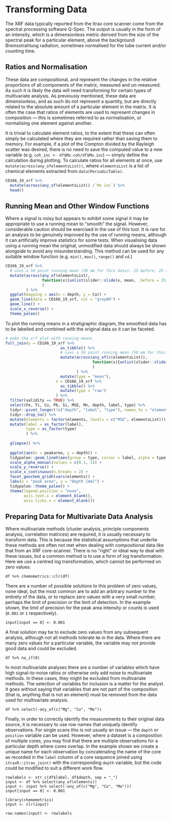 # Transforming Data
The XRF data typically reported from the Itrax core scanner come from the spectral processing software Q-Spec. The output is usually in the form of an intensity, which is a dimensionless metric derived from the size of the spectral peak for a particular element, above the  background Bremsstrahlung radiation, sometimes normalised for the tube current and/or counting time. 

## Ratios and Normalisation
These data are compositional, and represent the changes in the relative proportions of all components of the matrix, measured and un-measured. As such it is likely the data will need transforming for certain types of multivariate analysis. As previously mentioned, these data are dimensionless, and as such do not represent a quantity, but are directly related to the absolute amount of a particular element in the matrix. It is often the case that ratios of elements are used to represent changes in composition --- this is sometimes referred to as normalisation, or normalising one element against another. 

It is trivial to calculate element ratios, to the extent that these can often simply be calculated where they are required rather than saving them to memory. For example, if a plot of the Compton divided by the Rayleigh scatter was desired, there is no need to save the computed value to a new variable (e.g. `coh_inc <- df$Mo.coh/df$Mo.inc`) --- simply define the calculation during plotting. To calculate ratios for all elements at once, use `mutate(across(any_ofelementsList))`, where `elementsList` is a list of chemical elements extracted from `data(PeriodicTable)`.

```r
CD166_19_xrf %>%
  mutate(across(any_of(elementsList)) /`Mo inc`) %>%
  head()
```

## Running Mean and Other Window Functions

Where a signal is noisy but appears to exhibit some signal it may be appropriate to use a running mean to "smooth" the signal. However, considerable caution should be exercised in the use of this tool. It is rare for an analysis to be genuinely improved by the use of running means, although it can artificially improve statistics for some tests. When visualising data using a running mean the original, unmodified data should always be shown alongside to avoid any misunderstanding. This method can be used for any suitable window function (e.g. `min()`, `max()`, `range()` and `sd`.)

```r
CD166_19_xrf %>%
  # uses a 50 point running mean (50 mm for this data); 25 before, 25 after
  mutate(across(any_of(elementsList), 
                function(x){unlist(slider::slide(x, mean, .before = 25, .after = 25))}
                )
         ) %>%
  ggplot(mapping = aes(x = depth, y = Ca)) + 
  geom_line(data = CD166_19_xrf, col = "grey80") + 
  geom_line() + 
  scale_x_reverse() +
  theme_paleo()
```

To plot the running means in a stratigraphic diagram, the smoothed data has to be labelled and combined with the original data so it can be faceted.

```r
# make the xrf plot with running means
full_join(y = CD166_19_xrf %>%
                        as_tibble() %>%
                        # uses a 50 point running mean (50 mm for this data); 25 before, 25 after
                        mutate(across(any_of(c(elementsList)), 
                                      function(x){unlist(slider::slide(x, mean, .before = 25, .after = 25))}
                                      )
                               ) %>%
                        mutate(type = "mean"), 
                      x = CD166_19_xrf %>% 
                        as_tibble() %>% 
                        mutate(type = "raw")
                      ) %>% 
  filter(validity == TRUE) %>%
  select(Fe, Ti, Cu, Pb, Si, MSE, Mn, depth, label, type) %>%
  tidyr::pivot_longer(!c("depth", "label", "type"), names_to = "elements", values_to = "peakarea") %>% 
  tidyr::drop_na() %>%
  mutate(elements = factor(elements, levels = c("MSE", elementsList))) %>%
  mutate(label = as_factor(label),
         type = as_factor(type)
         ) %>%
  
  glimpse() %>%
  
  ggplot(aes(x = peakarea, y = depth)) +
  tidypaleo::geom_lineh(aes(group = type, colour = label, alpha = type)) +
  scale_alpha_manual(values = c(0.1, 1)) +
  scale_y_reverse() +
  scale_x_continuous(n.breaks = 2) +
  facet_geochem_gridh(vars(elements)) +
  labs(x = "peak area", y = "Depth [mm]") +
  tidypaleo::theme_paleo() +
  theme(legend.position = "none",
        axis.text.x = element_blank(),
        axis.ticks.x = element_blank())
```

## Preparing Data for Multivariate Data Analysis
Where multivariate methods (cluster analysis, principle components analysis, correlation matrices) are required, it is usually necessary to transform data. This is because the statistical assumptions that underlie these methods are often not met when dealing with compositional data like that from an XRF core-scanner. There is no "right" or ideal way to deal with these issues, but a common method is to use a form of log transformation. Here we use a centred log transformation, which cannot be performed on zero values. 

```
df %>% chemometrics::clr(df)
```

There are a number of possible solutions to this problem of zero values, none ideal, but the most common are to add an arbitrary number to the entirety of the data, or to replace zero values with a very small number, perhaps the limit of precision or the limit of detection. In the example shown, the limit of precision for the peak area intensity or counts is used (`0.001` or `1` respectively). 

```
input[input == 0] <- 0.001
```

A final solution may be to exclude zero values from any subsequent analysis, although not all methods tolerate `NA` in the data. Where there are many zero values for a particular variable, the variable may not provide good data and could be excluded. 

```
df %>% na_if(0)
```

In most multivariate analyses there are a number of variables which have high signal-to-noise ratios or otherwise only add noise to multivariate methods. In these cases, they might be excluded from multivariate methods. The selection of variables for inclusion is a matter for the analyst. It goes without saying that variables that are not part of the composition (that is, anything that is not an element) must be removed from the data used for multivariate analysis.

```
df %>% select(-any_of(c("Mg", "Co", "Mo"))
```

Finally, in order to correctly identify the measurements to their original data source, it is necessary to use row names that uniquely identify observations. For single scans this is not usually an issue --- the `depth` or `position` variable can be used. However, where a dataset is a composition of multiple cores, you may find that there are multiple observations for a particular depth where cores overlap. In the example shown we create a unique name for each observation by concatenating the name of the core as recorded in the `label` column of a core sequence joined using `itraxR::itrax_join()` with the corresponding `depth` variable, but the code could be modified to suit a different work flow. 

```
rowlabels <- str_c(df$label, df$depth, sep = "_")
input <- df %>% select(any_of(elements)) 
input <- input %>% select(-any_of(c("Mg", "Co", "Mo")))
input[input == 0] <- 0.001

library(chemometrics)
input <- clr(input)

row.names(input) <- rowlabels
```
